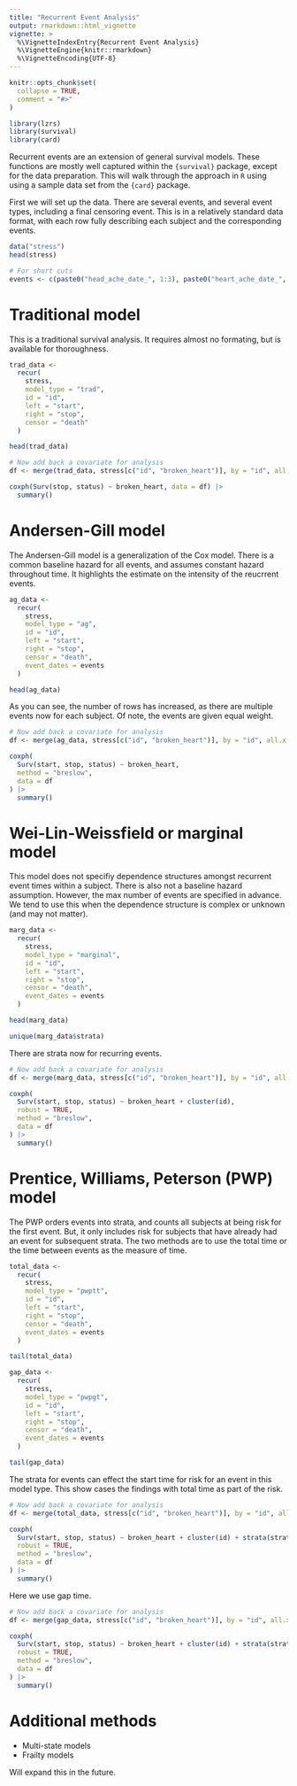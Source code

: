 ```yaml
---
title: "Recurrent Event Analysis"
output: rmarkdown::html_vignette
vignette: >
  %\VignetteIndexEntry{Recurrent Event Analysis}
  %\VignetteEngine{knitr::rmarkdown}
  %\VignetteEncoding{UTF-8}
---
```


```r
knitr::opts_chunk$set(
  collapse = TRUE,
  comment = "#>"
)
```

```r
library(lzrs)
library(survival)
library(card)
```

Recurrent events are an extension of general survival models. These functions are mostly well captured within the `{survival}` package, except for the data preparation. This will walk through the approach in `R` using using a sample data set from the `{card}` package.

First we will set up the data. There are several events, and several event types, including a final censoring event. This is in a relatively standard data format, with each row fully describing each subject and the corresponding events.

```r
data("stress")
head(stress)

# For short cuts
events <- c(paste0("head_ache_date_", 1:3), paste0("heart_ache_date_", 1:3))
```

# Traditional model

This is a traditional survival analysis. It requires almost no formating, but is available for thoroughness.

```r
trad_data <-
  recur(
    stress,
    model_type = "trad",
    id = "id",
    left = "start",
    right = "stop",
    censor = "death"
  )

head(trad_data)

# Now add back a covariate for analysis
df <- merge(trad_data, stress[c("id", "broken_heart")], by = "id", all.x = TRUE)

coxph(Surv(stop, status) ~ broken_heart, data = df) |>
  summary()
```

# Andersen-Gill model

The Andersen-Gill model is a generalization of the Cox model. There is a common baseline hazard for all events, and assumes constant hazard throughout time. It highlights the estimate on the intensity of the reucrrent events.

```r
ag_data <-
  recur(
    stress,
    model_type = "ag",
    id = "id",
    left = "start",
    right = "stop",
    censor = "death",
    event_dates = events
  )

head(ag_data)
```

As you can see, the number of rows has increased, as there are multiple events now for each subject. Of note, the events are given equal weight.

```r
# Now add back a covariate for analysis
df <- merge(ag_data, stress[c("id", "broken_heart")], by = "id", all.x = TRUE)

coxph(
  Surv(start, stop, status) ~ broken_heart,
  method = "breslow",
  data = df
) |>
  summary()
```

# Wei-Lin-Weissfield or marginal model

This model does not specifiy dependence structures amongst recurrent event times within a subject. There is also not a baseline hazard assumption. However, the max number of events are specified in advance. We tend to use this when the dependence structure is complex or unknown (and may not matter). 

```r
marg_data <-
  recur(
    stress,
    model_type = "marginal",
    id = "id",
    left = "start",
    right = "stop",
    censor = "death",
    event_dates = events
  )

head(marg_data)

unique(marg_data$strata)
```

There are strata now for recurring events.

```r
# Now add back a covariate for analysis
df <- merge(marg_data, stress[c("id", "broken_heart")], by = "id", all.x = TRUE)

coxph(
  Surv(start, stop, status) ~ broken_heart + cluster(id),
  robust = TRUE,
  method = "breslow",
  data = df
) |>
  summary()
```

# Prentice, Williams, Peterson (PWP) model

The PWP orders events into strata, and counts all subjects at being risk for the first event. But, it only includes risk for subjects that have already had an event for subsequent strata. The two methods are to use the total time or the time between events as the measure of time.

```r
total_data <-
  recur(
    stress,
    model_type = "pwptt",
    id = "id",
    left = "start",
    right = "stop",
    censor = "death",
    event_dates = events
  )

tail(total_data)

gap_data <-
  recur(
    stress,
    model_type = "pwpgt",
    id = "id",
    left = "start",
    right = "stop",
    censor = "death",
    event_dates = events
  )

tail(gap_data)
```

The strata for events can effect the start time for risk for an event in this model type. This show cases the findings with total time as part of the risk.

```r
# Now add back a covariate for analysis
df <- merge(total_data, stress[c("id", "broken_heart")], by = "id", all.x = TRUE)

coxph(
  Surv(start, stop, status) ~ broken_heart + cluster(id) + strata(strata),
  robust = TRUE,
  method = "breslow",
  data = df
) |>
  summary()
```

Here we use gap time.

```r
# Now add back a covariate for analysis
df <- merge(gap_data, stress[c("id", "broken_heart")], by = "id", all.x = TRUE)

coxph(
  Surv(start, stop, status) ~ broken_heart + cluster(id) + strata(strata),
  robust = TRUE,
  method = "breslow",
  data = df
) |>
  summary()
```

# Additional methods

- Multi-state models
- Frailty models

Will expand this in the future.
